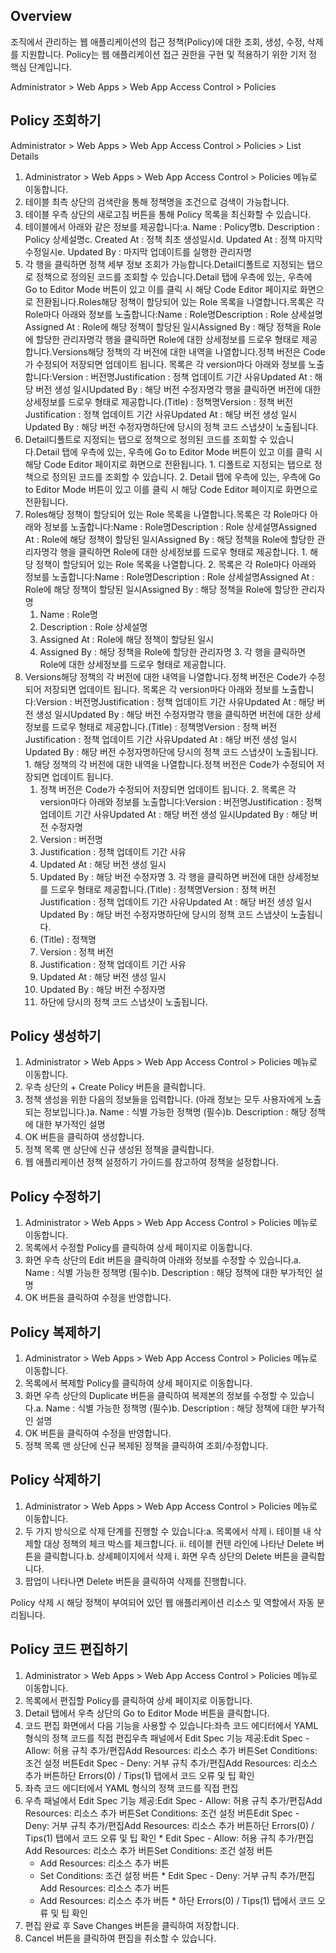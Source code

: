 ## Overview
조직에서 관리하는 웹 애플리케이션의 접근 정책(Policy)에 대한 조회, 생성, 수정, 삭제를 지원합니다. Policy는 웹 애플리케이션 접근 권한을 구현 및 적용하기 위한 기저 정 핵심 단계입니다.

Administrator > Web Apps > Web App Access Control > Policies

## Policy 조회하기
Administrator > Web Apps > Web App Access Control > Policies > List Details

1. Administrator > Web Apps > Web App Access Control > Policies 메뉴로 이동합니다.
2. 테이블 최측 상단의 검색란을 통해 정책명을 조건으로 검색이 가능합니다.
3. 테이블 우측 상단의 새로고침 버튼을 통해 Policy 목록을 최신화할 수 있습니다.
4. 테이블에서 아래와 같은 정보를 제공합니다:a. Name : Policy명b. Description : Policy 상세설명c. Created At : 정책 최초 생성일시d. Updated At : 정책 마지막 수정일시e. Updated By : 마지막 업데이트를 실행한 관리자명
5. 각 행을 클릭하면 정책 세부 정보 조회가 가능합니다.Detail디폴트로 지정되는 탭으로 정책으로 정의된 코드를 조회할 수 있습니다.Detail 탭에 우측에 있는, 우측에 Go to Editor Mode 버튼이 있고 이를 클릭 시 해당 Code Editor 페이지로 화면으로 전환됩니다.Roles해당 정책이 할당되어 있는 Role 목록을 나열합니다.목록은 각 Role마다 아래와 정보를 노출합니다:Name : Role명Description : Role 상세설명Assigned At : Role에 해당 정책이 할당된 일시Assigned By : 해당 정책을 Role에 할당한 관리자명각 행을 클릭하면 Role에 대한 상세정보를 드로우 형태로 제공합니다.Versions해당 정책의 각 버전에 대한 내역을 나열합니다.정책 버전은 Code가 수정되어 저장되면 업데이트 됩니다. 목록은 각 version마다 아래와 정보를 노출합니다:Version : 버전명Justification : 정책 업데이트 기간 사유Updated At : 해당 버전 생성 일시Updated By : 해당 버전 수정자명각 행을 클릭하면 버전에 대한 상세정보를 드로우 형태로 제공합니다.(Title) : 정책명Version : 정책 버전Justification : 정책 업데이트 기간 사유Updated At : 해당 버전 생성 일시Updated By : 해당 버전 수정자명하단에 당시의 정책 코드 스냅샷이 노출됩니다.
  1. Detail디폴트로 지정되는 탭으로 정책으로 정의된 코드를 조회할 수 있습니다.Detail 탭에 우측에 있는, 우측에 Go to Editor Mode 버튼이 있고 이를 클릭 시 해당 Code Editor 페이지로 화면으로 전환됩니다.
    1. 디폴트로 지정되는 탭으로 정책으로 정의된 코드를 조회할 수 있습니다.
    2. Detail 탭에 우측에 있는, 우측에 Go to Editor Mode 버튼이 있고 이를 클릭 시 해당 Code Editor 페이지로 화면으로 전환됩니다.
  2. Roles해당 정책이 할당되어 있는 Role 목록을 나열합니다.목록은 각 Role마다 아래와 정보를 노출합니다:Name : Role명Description : Role 상세설명Assigned At : Role에 해당 정책이 할당된 일시Assigned By : 해당 정책을 Role에 할당한 관리자명각 행을 클릭하면 Role에 대한 상세정보를 드로우 형태로 제공합니다.
    1. 해당 정책이 할당되어 있는 Role 목록을 나열합니다.
    2. 목록은 각 Role마다 아래와 정보를 노출합니다:Name : Role명Description : Role 상세설명Assigned At : Role에 해당 정책이 할당된 일시Assigned By : 해당 정책을 Role에 할당한 관리자명
      1. Name : Role명
      2. Description : Role 상세설명
      3. Assigned At : Role에 해당 정책이 할당된 일시
      4. Assigned By : 해당 정책을 Role에 할당한 관리자명
    3. 각 행을 클릭하면 Role에 대한 상세정보를 드로우 형태로 제공합니다.
  3. Versions해당 정책의 각 버전에 대한 내역을 나열합니다.정책 버전은 Code가 수정되어 저장되면 업데이트 됩니다. 목록은 각 version마다 아래와 정보를 노출합니다:Version : 버전명Justification : 정책 업데이트 기간 사유Updated At : 해당 버전 생성 일시Updated By : 해당 버전 수정자명각 행을 클릭하면 버전에 대한 상세정보를 드로우 형태로 제공합니다.(Title) : 정책명Version : 정책 버전Justification : 정책 업데이트 기간 사유Updated At : 해당 버전 생성 일시Updated By : 해당 버전 수정자명하단에 당시의 정책 코드 스냅샷이 노출됩니다.
    1. 해당 정책의 각 버전에 대한 내역을 나열합니다.정책 버전은 Code가 수정되어 저장되면 업데이트 됩니다.
      1. 정책 버전은 Code가 수정되어 저장되면 업데이트 됩니다.
    2. 목록은 각 version마다 아래와 정보를 노출합니다:Version : 버전명Justification : 정책 업데이트 기간 사유Updated At : 해당 버전 생성 일시Updated By : 해당 버전 수정자명
      1. Version : 버전명
      2. Justification : 정책 업데이트 기간 사유
      3. Updated At : 해당 버전 생성 일시
      4. Updated By : 해당 버전 수정자명
    3. 각 행을 클릭하면 버전에 대한 상세정보를 드로우 형태로 제공합니다.(Title) : 정책명Version : 정책 버전Justification : 정책 업데이트 기간 사유Updated At : 해당 버전 생성 일시Updated By : 해당 버전 수정자명하단에 당시의 정책 코드 스냅샷이 노출됩니다.
      1. (Title) : 정책명
      2. Version : 정책 버전
      3. Justification : 정책 업데이트 기간 사유
      4. Updated At : 해당 버전 생성 일시
      5. Updated By : 해당 버전 수정자명
      6. 하단에 당시의 정책 코드 스냅샷이 노출됩니다.

## Policy 생성하기
1. Administrator > Web Apps > Web App Access Control > Policies 메뉴로 이동합니다.
2. 우측 상단의 + Create Policy 버튼을 클릭합니다.
3. 정책 생성을 위한 다음의 정보들을 입력합니다. (아래 정보는 모두 사용자에게 노출되는 정보입니다.)a. Name : 식별 가능한 정책명 (필수)b. Description : 해당 정책에 대한 부가적인 설명
4. OK 버튼을 클릭하여 생성합니다.
5. 정책 목록 맨 상단에 신규 생성된 정책을 클릭합니다.
6. 웹 애플리케이션 정책 설정하기 가이드를 참고하여 정책을 설정합니다.

## Policy 수정하기
1. Administrator > Web Apps > Web App Access Control > Policies 메뉴로 이동합니다.
2. 목록에서 수정할 Policy를 클릭하여 상세 페이지로 이동합니다.
3. 화면 우측 상단의 Edit 버튼을 클릭하여 아래와 정보를 수정할 수 있습니다.a. Name : 식별 가능한 정책명 (필수)b. Description : 해당 정책에 대한 부가적인 설명
4. OK 버튼을 클릭하여 수정을 반영합니다.

## Policy 복제하기
1. Administrator > Web Apps > Web App Access Control > Policies 메뉴로 이동합니다.
2. 목록에서 복제할 Policy를 클릭하여 상세 페이지로 이동합니다.
3. 화면 우측 상단의 Duplicate 버튼을 클릭하여 복제본의 정보를 수정할 수 있습니다.a. Name : 식별 가능한 정책명 (필수)b. Description : 해당 정책에 대한 부가적인 설명
4. OK 버튼을 클릭하여 수정을 반영합니다.
5. 정책 목록 맨 상단에 신규 복제된 정책을 클릭하여 조회/수정합니다.

## Policy 삭제하기
1. Administrator > Web Apps > Web App Access Control > Policies 메뉴로 이동합니다.
2. 두 가지 방식으로 삭제 단계를 진행할 수 있습니다:a. 목록에서 삭제   i. 테이블 내 삭제할 대상 정책의 체크 박스를 체크합니다.   ii. 테이블 컨텐 라인에 나타난 Delete 버튼을 클릭합니다.b. 상세페이지에서 삭제   i. 화면 우측 상단의 Delete 버튼을 클릭합니다.
3. 팝업이 나타나면 Delete 버튼을 클릭하여 삭제를 진행합니다.

Policy 삭제 시 해당 정책이 부여되어 있던 웹 애플리케이션 리소스 및 역할에서 자동 분리됩니다.

## Policy 코드 편집하기
1. Administrator > Web Apps > Web App Access Control > Policies 메뉴로 이동합니다.
2. 목록에서 편집할 Policy를 클릭하여 상세 페이지로 이동합니다.
3. Detail 탭에서 우측 상단의 Go to Editor Mode 버튼을 클릭합니다.
4. 코드 편집 화면에서 다음 기능을 사용할 수 있습니다:좌측 코드 에디터에서 YAML 형식의 정책 코드를 직접 편집우측 패널에서 Edit Spec 기능 제공:Edit Spec - Allow: 허용 규칙 추가/편집Add Resources: 리소스 추가 버튼Set Conditions: 조건 설정 버튼Edit Spec - Deny: 거부 규칙 추가/편집Add Resources: 리소스 추가 버튼하단 Errors(0) / Tips(1) 탭에서 코드 오류 및 팁 확인
  1. 좌측 코드 에디터에서 YAML 형식의 정책 코드를 직접 편집
  2. 우측 패널에서 Edit Spec 기능 제공:Edit Spec - Allow: 허용 규칙 추가/편집Add Resources: 리소스 추가 버튼Set Conditions: 조건 설정 버튼Edit Spec - Deny: 거부 규칙 추가/편집Add Resources: 리소스 추가 버튼하단 Errors(0) / Tips(1) 탭에서 코드 오류 및 팁 확인
    * Edit Spec - Allow: 허용 규칙 추가/편집Add Resources: 리소스 추가 버튼Set Conditions: 조건 설정 버튼
      * Add Resources: 리소스 추가 버튼
      * Set Conditions: 조건 설정 버튼
    * Edit Spec - Deny: 거부 규칙 추가/편집Add Resources: 리소스 추가 버튼
      * Add Resources: 리소스 추가 버튼
    * 하단 Errors(0) / Tips(1) 탭에서 코드 오류 및 팁 확인
5. 편집 완료 후 Save Changes 버튼을 클릭하여 저장합니다.
6. Cancel 버튼을 클릭하여 편집을 취소할 수 있습니다.
